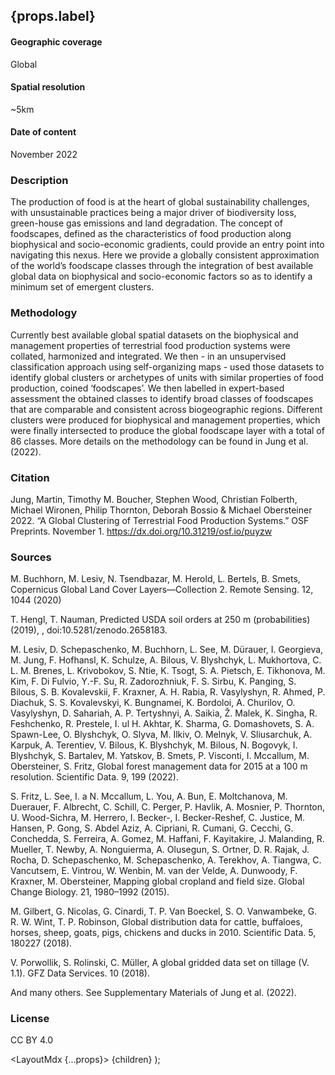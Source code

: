 
## {props.label}

#### Geographic coverage
Global

#### Spatial resolution
~5km

#### Date of content
November 2022

### Description
The production of food is at the heart of global sustainability challenges, with unsustainable practices being a major driver of biodiversity loss, green-house gas emissions and land degradation. The concept of foodscapes, defined as the characteristics of food production along biophysical and socio-economic gradients, could provide an entry point into navigating this nexus. Here we provide a globally consistent approximation of the world’s foodscape classes through the integration of best available global data on biophysical and socio-economic factors so as to identify a minimum set of emergent clusters.

### Methodology
Currently best available global spatial datasets on the biophysical and management properties of terrestrial food production systems were collated, harmonized and integrated. We then - in an unsupervised classification approach using self-organizing maps - used those datasets to identify global clusters or archetypes of units with similar properties of food production, coined ‘foodscapes’. We then labelled in expert-based assessment the obtained classes to identify broad classes of foodscapes that are comparable and consistent across biogeographic regions. Different clusters were produced for biophysical and management properties, which were finally intersected to produce the global foodscape layer with a total of 86 classes. More details on the methodology can be found in Jung et al. (2022).

### Citation
Jung, Martin, Timothy M. Boucher, Stephen Wood, Christian Folberth, Michael Wironen, Philip Thornton, Deborah Bossio & Michael Obersteiner 2022. “A Global Clustering of Terrestrial Food Production Systems.” OSF Preprints. November 1. https://dx.doi.org/10.31219/osf.io/puyzw

### Sources
M. Buchhorn, M. Lesiv, N. Tsendbazar, M. Herold, L. Bertels, B. Smets, Copernicus Global Land Cover Layers—Collection 2. Remote Sensing. 12, 1044 (2020)

T. Hengl, T. Nauman, Predicted USDA soil orders at 250 m (probabilities) (2019), , doi:10.5281/zenodo.2658183.

M. Lesiv, D. Schepaschenko, M. Buchhorn, L. See, M. Dürauer, I. Georgieva, M. Jung, F. Hofhansl, K. Schulze, A. Bilous, V. Blyshchyk, L. Mukhortova, C. L. M. Brenes, L. Krivobokov, S. Ntie, K. Tsogt, S. A. Pietsch, E. Tikhonova, M. Kim, F. Di Fulvio, Y.-F. Su, R. Zadorozhniuk, F. S. Sirbu, K. Panging, S. Bilous, S. B. Kovalevskii, F. Kraxner, A. H. Rabia, R. Vasylyshyn, R. Ahmed, P. Diachuk, S. S. Kovalevskyi, K. Bungnamei, K. Bordoloi, A. Churilov, O. Vasylyshyn, D. Sahariah, A. P. Tertyshnyi, A. Saikia, Ž. Malek, K. Singha, R. Feshchenko, R. Prestele, I. ul H. Akhtar, K. Sharma, G. Domashovets, S. A. Spawn-Lee, O. Blyshchyk, O. Slyva, M. Ilkiv, O. Melnyk, V. Sliusarchuk, A. Karpuk, A. Terentiev, V. Bilous, K. Blyshchyk, M. Bilous, N. Bogovyk, I. Blyshchyk, S. Bartalev, M. Yatskov, B. Smets, P. Visconti, I. Mccallum, M. Obersteiner, S. Fritz, Global forest management data for 2015 at a 100 m resolution. Scientific Data. 9, 199 (2022).

S. Fritz, L. See, I. a N. Mccallum, L. You, A. Bun, E. Moltchanova, M. Duerauer, F. Albrecht, C. Schill, C. Perger, P. Havlik, A. Mosnier, P. Thornton, U. Wood-Sichra, M. Herrero, I. Becker-, I. Becker-Reshef, C. Justice, M. Hansen, P. Gong, S. Abdel Aziz, A. Cipriani, R. Cumani, G. Cecchi, G. Conchedda, S. Ferreira, A. Gomez, M. Haffani, F. Kayitakire, J. Malanding, R. Mueller, T. Newby, A. Nonguierma, A. Olusegun, S. Ortner, D. R. Rajak, J. Rocha, D. Schepaschenko, M. Schepaschenko, A. Terekhov, A. Tiangwa, C. Vancutsem, E. Vintrou, W. Wenbin, M. van der Velde, A. Dunwoody, F. Kraxner, M. Obersteiner, Mapping global cropland and field size. Global Change Biology. 21, 1980–1992 (2015).

M. Gilbert, G. Nicolas, G. Cinardi, T. P. Van Boeckel, S. O. Vanwambeke, G. R. W. Wint, T. P. Robinson, Global distribution data for cattle, buffaloes, horses, sheep, goats, pigs, chickens and ducks in 2010. Scientific Data. 5, 180227 (2018).

V. Porwollik, S. Rolinski, C. Müller, A global gridded data set on tillage (V. 1.1). GFZ Data Services. 10 (2018).

And many others. See Supplementary Materials of Jung et al. (2022).

### License
CC BY 4.0

  <LayoutMdx {...props}>
    {children}
  </LayoutMdx>
);